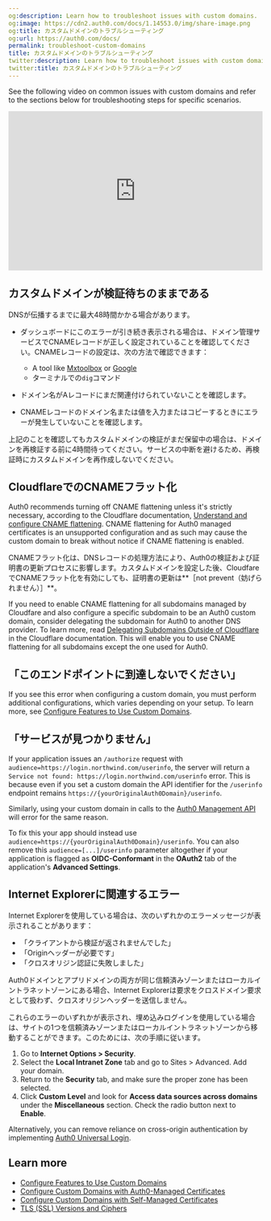 ```yaml
---
og:description: Learn how to troubleshoot issues with custom domains.
og:image: https://cdn2.auth0.com/docs/1.14553.0/img/share-image.png
og:title: カスタムドメインのトラブルシューティング
og:url: https://auth0.com/docs/
permalink: troubleshoot-custom-domains
title: カスタムドメインのトラブルシューティング
twitter:description: Learn how to troubleshoot issues with custom domains.
twitter:title: カスタムドメインのトラブルシューティング
---
```


See the following video on common issues with <Tooltip tip="Custom Domain: Third-party domain with a specialized, or vanity, name." cta="View Glossary" href="/docs/glossary?term=custom+domains">custom domains</Tooltip> and refer to the sections below for troubleshooting steps for specific scenarios.

<iframe width="100%" height="316" src="https://www.youtube.com/embed/f6fkOkS1RFA" title="Custom Domain Issues" frameborder="0" allow="accelerometer; autoplay; clipboard-write; encrypted-media; gyroscope; picture-in-picture; web-share" referrerpolicy="strict-origin-when-cross-origin" allowfullscreen></iframe>

## カスタムドメインが検証待ちのままである

DNSが伝播するまでに最大48時間かかる場合があります。

* ダッシュボードにこのエラーが引き続き表示される場合は、ドメイン管理サービスでCNAMEレコードが正しく設定されていることを確認してください。CNAMEレコードの設定は、次の方法で確認できます：

  + A tool like [Mxtoolbox](https://mxtoolbox.com/DNSLookup.aspx) or [Google](https://dns.google.com)
  + ターミナルでの`dig`コマンド
* ドメイン名がAレコードにまだ関連付けられていないことを確認します。
* CNAMEレコードのドメイン名または値を入力またはコピーするときにエラーが発生していないことを確認します。

上記のことを確認してもカスタムドメインの検証がまだ保留中の場合は、ドメインを再検証する前に4時間待ってください。サービスの中断を避けるため、再検証時にカスタムドメインを再作成しないでください。

## CloudflareでのCNAMEフラット化

<Callout icon="file-lines" color="#0EA5E9" iconType="regular">

Auth0 recommends turning off CNAME flattening unless it's strictly necessary, according to the Cloudflare documentation, [Understand and configure CNAME flattening](https://support.cloudflare.com/hc/en-us/articles/200169056-Understand-and-configure-CNAME-Flattening). CNAME flattening for Auth0 managed certificates is an unsupported configuration and as such may cause the custom domain to break without notice if CNAME flattening is enabled.

</Callout>

CNAMEフラット化は、DNSレコードの処理方法により、Auth0の検証および証明書の更新プロセスに影響します。カスタムドメインを設定した後、CloudfareでCNAMEフラット化を有効にしても、証明書の更新は**［not prevent（妨げられません）］**。

If you need to enable CNAME flattening for all subdomains managed by Cloudfare and also configure a specific subdomain to be an Auth0 custom domain, consider delegating the subdomain for Auth0 to another DNS provider. To learn more, read [Delegating Subdomains Outside of Cloudflare](https://support.cloudflare.com/hc/en-us/articles/360021357131-Delegating-Subdomains-Outside-of-Cloudflare) in the Cloudflare documentation. This will enable you to use CNAME flattening for all subdomains except the one used for Auth0.

## 「このエンドポイントに到達しないでください」

If you see this error when configuring a custom domain, you must perform additional configurations, which varies depending on your setup. To learn more, see [Configure Features to Use Custom Domains](/docs/customize/custom-domains/configure-features-to-use-custom-domains).

## 「サービスが見つかりません」

If your application issues an `/authorize` request with `audience=https://login.northwind.com/userinfo`, the server will return a `Service not found: https://login.northwind.com/userinfo` error. This is because even if you set a custom domain the API identifier for the `/userinfo` endpoint remains `https://{yourOriginalAuth0Domain}/userinfo`.

Similarly, using your custom domain in calls to the [Auth0 Management API](https://auth0.com/docs/api/management/v2) will error for the same reason.

To fix this your app should instead use `audience=https://{yourOriginalAuth0Domain}/userinfo`. You can also remove this `audience=[...]/userinfo` parameter altogether if your application is flagged as **OIDC-Conformant** in the **OAuth2** tab of the application's **Advanced Settings**.

## Internet Explorerに関連するエラー

Internet Explorerを使用している場合は、次のいずれかのエラーメッセージが表示されることがあります：

* 「クライアントから検証が返されませんでした」
* 「Originヘッダーが必要です」
* 「クロスオリジン認証に失敗しました」

Auth0ドメインとアプリドメインの両方が同じ信頼済みゾーンまたはローカルイントラネットゾーンにある場合、Internet Explorerは要求をクロスドメイン要求として扱わず、クロスオリジンヘッダーを送信しません。

これらのエラーのいずれかが表示され、埋め込みログインを使用している場合は、サイトの1つを信頼済みゾーンまたはローカルイントラネットゾーンから移動することができます。このためには、次の手順に従います。

1. Go to **Internet Options > Security**.
2. Select the **Local Intranet Zone** tab and go to Sites > Advanced. Add your domain.
3. Return to the **Security** tab, and make sure the proper zone has been selected.
4. Click **Custom Level** and look for **Access data sources across domains** under the **Miscellaneous** section. Check the radio button next to **Enable**.

Alternatively, you can remove reliance on cross-origin authentication by implementing [Auth0 Universal Login](/docs/authenticate/login/auth0-universal-login).

## Learn more

* [Configure Features to Use Custom Domains](/docs/customize/custom-domains/configure-features-to-use-custom-domains)
* [Configure Custom Domains with Auth0-Managed Certificates](/docs/customize/custom-domains/auth0-managed-certificates)
* [Configure Custom Domains with Self-Managed Certificates](/docs/customize/custom-domains/self-managed-certificates)
* [TLS (SSL) Versions and Ciphers](/docs/customize/custom-domains/self-managed-certificates/tls-ssl)